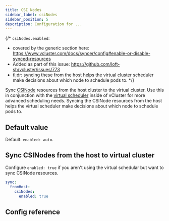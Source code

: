 ```yaml
---
title: CSI Nodes
sidebar_label: csiNodes
sidebar_position: 5
description: Configuration for ...
---
```



{/*
`csiNodes.enabled`:
- covered by the generic section here: https://www.vcluster.com/docs/syncer/config#enable-or-disable-synced-resources
- Added as part of this issue: https://github.com/loft-sh/vcluster/issues/773
- tl;dr: syncing these from the host helps the virtual cluster scheduler make decisions about which node to schedule pods to.
*/}


Sync [CSINode](https://kubernetes.io/docs/reference/kubernetes-api/config-and-storage-resources/csi-node-v1/) resources from the host cluster to the virtual cluster. Use this in conjunction with the [virtual scheduler](/vcluster/configure/vcluster-yaml/control-plane/other/advanced/virtual-scheduler) inside of vCluster for more advanced scheduling needs. Syncing the CSINode resources from the host helps the virtual scheduler make decisions about which node to schedule pods to.

## Default value

Default: `enabled: auto`.

## Sync CSINodes from the host to virtual cluster

Configure `enabled: true` if you aren't using the virtual schedular but want to sync CSINode resources.

```YAML
sync:
  fromHost:
    csiNodes:
      enabled: true
```

## Config reference

<EnableSwitch/>
